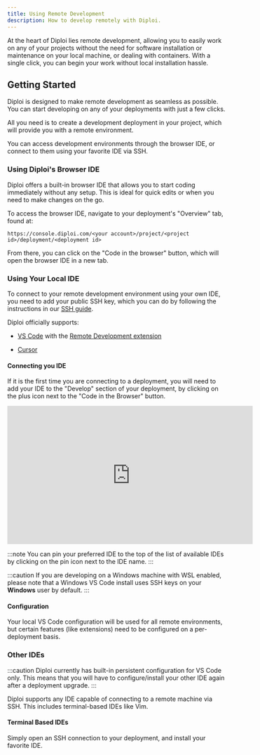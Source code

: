 ```yaml
---
title: Using Remote Development
description: How to develop remotely with Diploi.
---
```



At the heart of Diploi lies remote development, allowing you to easily work on any of your projects without the need for software installation or maintenance on your local machine, or dealing with containers. With a single click, you can begin your work without local installation hassle.

## Getting Started

Diploi is designed to make remote development as seamless as possible. You can start developing on any of your deployments with just a few clicks.

All you need is to create a development deployment in your project, which will provide you with a remote environment.

You can access development environments through the browser IDE, or connect to them using your favorite IDE via SSH.

<ImageToPNG src={DeploymentOverviewDevelopment} alt="Browser IDE"/>

### Using Diploi's Browser IDE

Diploi offers a built-in browser IDE that allows you to start coding immediately without any setup. This is ideal for quick edits or when you need to make changes on the go.

To access the browser IDE, navigate to your deployment's "Overview" tab, found at:

`https://console.diploi.com/<your account>/project/<project id>/deployment/<deployment id>`

From there, you can click on the "Code in the browser" button, which will open the browser IDE in a new tab.

### Using Your Local IDE

To connect to your remote development environment using your own IDE, you need to add your public SSH key, which you can do by following the instructions in our [SSH guide](/guides/ssh/).

Diploi officially supports:
- <a href="https://code.visualstudio.com/" target="_blank" rel='nofollow' >VS Code</a> with the <a href="https://marketplace.visualstudio.com/items?itemName=ms-vscode-remote.vscode-remote-extensionpack" target="_blank" rel='nofollow' >Remote Development extension</a>

- <a href="https://www.cursor.com/" target="_blank" rel='nofollow' >Cursor</a>

#### Connecting you IDE

If it is the first time you are connecting to a deployment, you will need to add your IDE to the "Develop" section of your deployment, by clicking on the plus icon next to the "Code in the Browser" button.

<ImageToPNG src={DevelopmentLocalIde} alt="Add IDE to deployment"/>

<div class='w-full not-content'>
    <iframe class='block mx-auto' width="560" height="315" src="https://www.youtube.com/embed/gHeJ-gwCtlg?si=1KroAeD_epe538wF" title="YouTube video player" frameborder="0" allow="accelerometer; autoplay; clipboard-write; encrypted-media; gyroscope; picture-in-picture; web-share" referrerpolicy="strict-origin-when-cross-origin" allowfullscreen></iframe>
</div>

:::note
You can pin your preferred IDE to the top of the list of available IDEs by clicking on the pin icon next to the IDE name.
:::

:::caution
If you are developing on a Windows machine with WSL enabled, please note that
a Windows VS Code install uses SSH keys on your **Windows** user by default.
:::

#### Configuration

Your local VS Code configuration will be used for all remote environments, but certain features (like extensions) need to be configured on a per-deployment basis.

### Other IDEs

:::caution
Diploi currently has built-in persistent configuration for VS Code only. This
means that you will have to configure/install your other IDE again after a
deployment upgrade.
:::

Diploi supports any IDE capable of connecting to a remote machine via SSH. This includes terminal-based IDEs like Vim.

#### Terminal Based IDEs

Simply open an SSH connection to your deployment, and install your favorite IDE.
